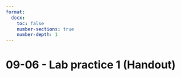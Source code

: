 ```yaml
---
format:
  docx:
    toc: false
    number-sections: true
    number-depth: 1
---
```


# 09-06 - Lab practice 1 (Handout)
